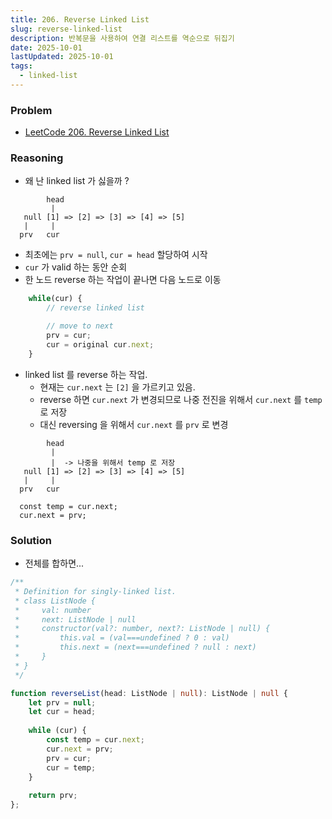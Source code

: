```yaml
---
title: 206. Reverse Linked List 
slug: reverse-linked-list
description: 반복문을 사용하여 연결 리스트를 역순으로 뒤집기 
date: 2025-10-01
lastUpdated: 2025-10-01
tags:
  - linked-list
---
```


### Problem

- [LeetCode 206. Reverse Linked List](https://leetcode.com/problems/reverse-linked-list/)


### Reasoning

* 왜 난 linked list 가 싫을까 ?

```
        head
         |
   null [1] => [2] => [3] => [4] => [5]
   |     |
  prv   cur
```

* 최초에는 `prv = null`, `cur = head` 할당하여 시작
* `cur` 가 valid 하는 동안 순회
* 한 노드 reverse 하는 작업이 끝나면 다음 노드로 이동

```typescript
    while(cur) {
        // reverse linked list

        // move to next
        prv = cur;
        cur = original cur.next;
    }
```

* linked list 를  reverse  하는 작업.
    - 현재는 `cur.next` 는 `[2]` 을 가르키고 있음.
    - reverse 하면 `cur.next` 가 변경되므로 나중 전진을 위해서 `cur.next` 를 `temp` 로 저장
    - 대신 reversing 을 위해서 `cur.next` 를 `prv` 로 변경
```
        head
         |
         |  -> 나중을 위해서 temp 로 저장 
   null [1] => [2] => [3] => [4] => [5]
   |     |
  prv   cur

  const temp = cur.next;
  cur.next = prv;
```

### Solution

* 전체를 합하면...

```typescript
/**
 * Definition for singly-linked list.
 * class ListNode {
 *     val: number
 *     next: ListNode | null
 *     constructor(val?: number, next?: ListNode | null) {
 *         this.val = (val===undefined ? 0 : val)
 *         this.next = (next===undefined ? null : next)
 *     }
 * }
 */

function reverseList(head: ListNode | null): ListNode | null {
    let prv = null;
    let cur = head;
    
    while (cur) {
        const temp = cur.next;
        cur.next = prv;
        prv = cur;
        cur = temp;
    }
    
    return prv;    
};
```
